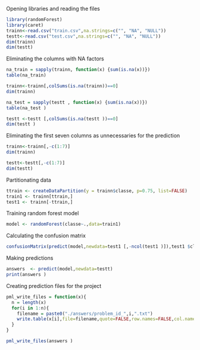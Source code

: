 Opening libraries and reading the files

```r
library(randomForest)
library(caret)
trainn<-read.csv("train.csv",na.strings=c("", "NA", "NULL"))
testt<-read.csv("test.csv",na.strings=c("", "NA", "NULL"))
dim(trainn)
dim(testt)
```

Eliminating the columns with NA factors

```r
na_train = sapply(trainn, function(x) {sum(is.na(x))})
table(na_train)

trainn<-trainn[,colSums(is.na(trainn))==0]
dim(trainn)

na_test = sapply(testt , function(x) {sum(is.na(x))})
table(na_test )

testt <-testt [,colSums(is.na(testt ))==0]
dim(testt )

```
Eliminating the first seven columns as unnecessaries for the prediction

```r
trainn<-trainn[,-c(1:7)]
dim(trainn)

testt<-testt[,-c(1:7)]
dim(testt)
```

Partitionating data

```r
ttrain <- createDataPartition(y = trainn$classe, p=0.75, list=FALSE)
train1 <- trainn[ttrain,]
test1 <- trainn[-ttrain,]
```

Training random forest model

```r
model <- randomForest(classe~.,data=train1)
```

Calculating the confusion matrix

```r
confusionMatrix(predict(model,newdata=test1 [,-ncol(test1 )]),test1 $classe)
```

Making predictions

```r
answers  <- predict(model,newdata=testt)
print(answers )
```

Creating prediction files for the project

```r
pml_write_files = function(x){
  n = length(x)
  for(i in 1:n){
    filename = paste0("./answers/problem_id_",i,".txt")
    write.table(x[i],file=filename,quote=FALSE,row.names=FALSE,col.names=FALSE)
  }
}

pml_write_files(answers )
```